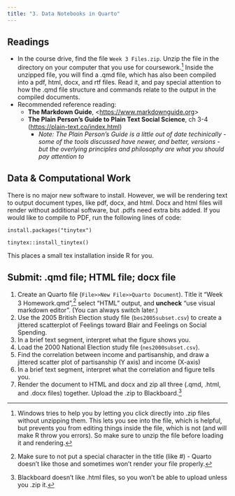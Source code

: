 ```yaml
---
title: "3. Data Notebooks in Quarto"
---
```


## Readings

- In the course drive, find the file `Week 3 Files.zip`.  Unzip the file in the directory on your computer that you use for coursework.[^zip]  Inside the unzipped file, you will find a .qmd file, which has also been compiled into a pdf, html, docx, and rtf files. Read it, and pay special attention to how the .qmd file structure and commands relate to the output in the compiled documents.
- Recommended reference reading:
  - **The Markdown Guide**, <<https://www.markdownguide.org>>
  - **The Plain Person's Guide to Plain Text Social Science**, ch 3-4 (<https://plain-text.co/index.html>)
    - *Note: The Plain Person's Guide is a little out of date techinically - some of the tools discussed have newer, and better, versions - but the overlying principles and philosophy are what you should pay attention to*

[^zip]: Windows tries to help you by letting you click directly into .zip files without unzipping them. This lets you see into the file, which is helpful, but prevents you from editing things inside the file, which is not (and will make R throw you errors).  So make sure to unzip the file before loading it and rendering.

## Data & Computational Work

There is no major new software to install.  However, we will be rendering text to output document types, like pdf, docx, and html.  Docx and html files will render without additional software, but .pdfs need extra bits added.  If you would like to compile to PDF, run the following lines of code:

`install.packages("tinytex")`

`tinytex::install_tinytex()`

This places a small tex installation inside R for you.

## Submit: .qmd file; HTML file; docx file

1. Create an Quarto file (`File>>New File>>Quarto Document`). Title it "Week 3 Homework.qmd",[^name] select "HTML" output, and **uncheck** "use visual markdown editor".  (You can always switch later.)
2. Use the 2005 British Election study file (`bes2005subset.csv`) to create a jittered scatterplot of Feelings toward Blair and Feelings on Social Spending.
3. In a brief text segment, interpret what the figure shows you.
4. Load the 2000 National Election study file (`nes2000subset.csv`).
5. Find the correlation between income and partisanship, and draw a jittered scatter plot of partisanship (Y axis) and income (X-axis)
6. In a brief text segment, interpret what the correlation and figure tells you.
7. Render the document to HTML and docx and zip all three (.qmd, .html, and .docx files) together. Upload the .zip to Blackboard.[^bb]

[^name]: Make sure to not put a special character in the title (like #) - Quarto doesn't like those and sometimes won't render your file properly.
[^bb]: Blackboard doesn't like .html files, so you won't be able to upload unless you .zip it.